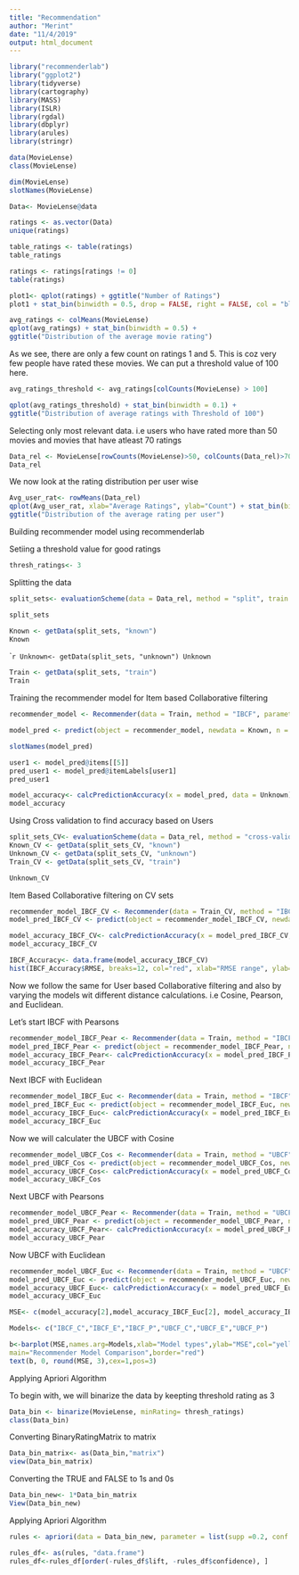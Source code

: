 ```yaml
---
title: "Recommendation"
author: "Merint"
date: "11/4/2019"
output: html_document
---
```


```r
library("recommenderlab")
library("ggplot2")
library(tidyverse)
library(cartography)
library(MASS)
library(ISLR)
library(rgdal)
library(dbplyr)
library(arules)
library(stringr)
```
```r
data(MovieLense)
class(MovieLense)

```

```r
dim(MovieLense)
slotNames(MovieLense)
```

```r
Data<- MovieLense@data
```

```r
ratings <- as.vector(Data)
unique(ratings)
```

```r
table_ratings <- table(ratings)
table_ratings
```

```r
ratings <- ratings[ratings != 0]
table(ratings)
```

```r
plot1<- qplot(ratings) + ggtitle("Number of Ratings")
plot1 + stat_bin(binwidth = 0.5, drop = FALSE, right = FALSE, col = "blue")
```



```r
avg_ratings <- colMeans(MovieLense)
qplot(avg_ratings) + stat_bin(binwidth = 0.5) +
ggtitle("Distribution of the average movie rating")
```

As we see, there are only a few count on ratings 1 and 5. This is coz very few people have rated these movies. We can put a threshold value of 100 here.

```r
avg_ratings_threshold <- avg_ratings[colCounts(MovieLense) > 100]

qplot(avg_ratings_threshold) + stat_bin(binwidth = 0.1) +
ggtitle("Distribution of average ratings with Threshold of 100")
```

Selecting only most relevant data. i.e users who have rated more than 50 movies and movies that have atleast 70 ratings

```r
Data_rel <- MovieLense[rowCounts(MovieLense)>50, colCounts(Data_rel)>70]
Data_rel
```

We now look at the rating distribution per user wise
```r
Avg_user_rat<- rowMeans(Data_rel)
qplot(Avg_user_rat, xlab="Average Ratings", ylab="Count") + stat_bin(binwidth = 0.1) +
ggtitle("Distribution of the average rating per user") 
```


Building recommender model using recommenderlab


Setiing a threshold value for good ratings
```r
thresh_ratings<- 3
```

Splitting the data
```r
split_sets<- evaluationScheme(data = Data_rel, method = "split", train = 0.75, given = 15, goodRating = thresh_ratings, k = 1)

split_sets
```

```r
Known <- getData(split_sets, "known")
Known
```
````r
Unknown<- getData(split_sets, "unknown")
Unknown
```

```r
Train <- getData(split_sets, "train")
Train
```


Training the recommender model for Item based Collaborative filtering
```r
recommender_model <- Recommender(data = Train, method = "IBCF", parameter = NULL)
```

```r
model_pred <- predict(object = recommender_model, newdata = Known, n = 10, type = "topNList")
```

```r
slotNames(model_pred)
```

```r
user1 <- model_pred@items[[5]]
pred_user1 <- model_pred@itemLabels[user1]
pred_user1
```


```r
model_accuracy<- calcPredictionAccuracy(x = model_pred, data = Unknown)
model_accuracy
```

Using Cross validation to find accuracy based on Users

```r
split_sets_CV<- evaluationScheme(data = Data_rel, method = "cross-validation", given = 15, goodRating = thresh_ratings, k = 5)
Known_CV <- getData(split_sets_CV, "known")
Unknown_CV <- getData(split_sets_CV, "unknown")
Train_CV <- getData(split_sets_CV, "train")
```
```r
Unknown_CV
```
 Item Based Collaborative filtering on CV sets
```r
recommender_model_IBCF_CV <- Recommender(data = Train_CV, method = "IBCF", parameter = NULL)
model_pred_IBCF_CV <- predict(object = recommender_model_IBCF_CV, newdata = Known_CV, n = 10, type = "ratings")
```

```r
model_accuracy_IBCF_CV<- calcPredictionAccuracy(x = model_pred_IBCF_CV, data = Unknown_CV, byUser=TRUE)
model_accuracy_IBCF_CV
```

```r
IBCF_Accuracy<- data.frame(model_accuracy_IBCF_CV)
hist(IBCF_Accuracy$RMSE, breaks=12, col="red", xlab="RMSE range", ylab="Count")
```


Now we follow the same for User based Collaborative filtering and also by varying the models wit different distance calculations. i.e Cosine, Pearson, and Euclidean.

Let's start IBCF with Pearsons
```r
recommender_model_IBCF_Pear <- Recommender(data = Train, method = "IBCF", param = list(method ="pearson"))
model_pred_IBCF_Pear <- predict(object = recommender_model_IBCF_Pear, newdata = Known, n = 10, type = "ratings")
model_accuracy_IBCF_Pear<- calcPredictionAccuracy(x = model_pred_IBCF_Pear, data = Unknown)
model_accuracy_IBCF_Pear
```

Next IBCF with Euclidean
```r
recommender_model_IBCF_Euc <- Recommender(data = Train, method = "IBCF", param = list(method ="Euclidean"))
model_pred_IBCF_Euc <- predict(object = recommender_model_IBCF_Euc, newdata = Known, n = 10, type = "ratings")
model_accuracy_IBCF_Euc<- calcPredictionAccuracy(x = model_pred_IBCF_Euc, data = Unknown)
model_accuracy_IBCF_Euc
```

Now we will calculater the UBCF with Cosine
```r
recommender_model_UBCF_Cos <- Recommender(data = Train, method = "UBCF", param = list(method ="cosine"))
model_pred_UBCF_Cos <- predict(object = recommender_model_UBCF_Cos, newdata = Known, n = 10, type = "ratings")
model_accuracy_UBCF_Cos<- calcPredictionAccuracy(x = model_pred_UBCF_Cos, data = Unknown)
model_accuracy_UBCF_Cos
```

Next UBCF with Pearsons
```r
recommender_model_UBCF_Pear <- Recommender(data = Train, method = "UBCF", param = list(method ="pearson"))
model_pred_UBCF_Pear <- predict(object = recommender_model_UBCF_Pear, newdata = Known, n = 10, type = "ratings")
model_accuracy_UBCF_Pear<- calcPredictionAccuracy(x = model_pred_UBCF_Pear, data = Unknown)
model_accuracy_UBCF_Pear
```

Now UBCF with Euclidean
```r
recommender_model_UBCF_Euc <- Recommender(data = Train, method = "UBCF", param = list(method ="Euclidean"))
model_pred_UBCF_Euc <- predict(object = recommender_model_UBCF_Euc, newdata = Known, n = 10, type = "ratings")
model_accuracy_UBCF_Euc<- calcPredictionAccuracy(x = model_pred_UBCF_Euc, data = Unknown)
model_accuracy_UBCF_Euc
```

```r
MSE<- c(model_accuracy[2],model_accuracy_IBCF_Euc[2], model_accuracy_IBCF_Pear[2],model_accuracy_UBCF_Cos[2],model_accuracy_UBCF_Euc[2],model_accuracy_UBCF_Pear[2])
```

```r
Models<- c("IBCF_C","IBCF_E","IBCF_P","UBCF_C","UBCF_E","UBCF_P")
```

```r
b<-barplot(MSE,names.arg=Models,xlab="Model types",ylab="MSE",col="yellow",
main="Recommender Model Comparison",border="red")
text(b, 0, round(MSE, 3),cex=1,pos=3)
```


Applying Apriori Algorithm

To begin with, we will binarize the data by keepting threshold rating as 3

```r
Data_bin <- binarize(MovieLense, minRating= thresh_ratings)
class(Data_bin)
```

Converting BinaryRatingMatrix to matrix
```r
Data_bin_matrix<- as(Data_bin,"matrix")
view(Data_bin_matrix)
```

Converting the TRUE and FALSE to 1s and 0s
```r
Data_bin_new<- 1*Data_bin_matrix
View(Data_bin_new)
```

Applying Apriori Algorithm
```r
rules <- apriori(data = Data_bin_new, parameter = list(supp =0.2, conf = 0.9))
```



```r
rules_df<- as(rules, "data.frame")
rules_df<-rules_df[order(-rules_df$lift, -rules_df$confidence), ]
```


